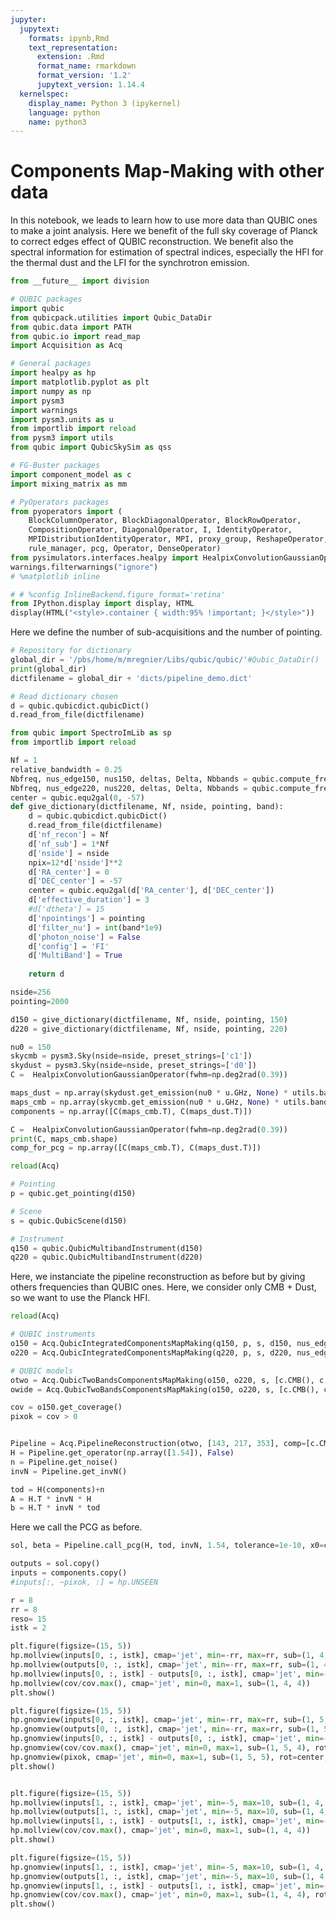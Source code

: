 ```yaml
---
jupyter:
  jupytext:
    formats: ipynb,Rmd
    text_representation:
      extension: .Rmd
      format_name: rmarkdown
      format_version: '1.2'
      jupytext_version: 1.14.4
  kernelspec:
    display_name: Python 3 (ipykernel)
    language: python
    name: python3
---
```


# Components Map-Making with other data

In this notebook, we leads to learn how to use more data than QUBIC ones to make a joint analysis. Here we benefit of the full sky coverage of Planck to correct edges effect of QUBIC reconstruction. We benefit also the spectral information for estimation of spectral indices, especially the HFI for the thermal dust and the LFI for the synchrotron emission.

```python
from __future__ import division

# QUBIC packages
import qubic
from qubicpack.utilities import Qubic_DataDir
from qubic.data import PATH
from qubic.io import read_map
import Acquisition as Acq

# General packages
import healpy as hp
import matplotlib.pyplot as plt
import numpy as np
import pysm3
import warnings
import pysm3.units as u
from importlib import reload
from pysm3 import utils
from qubic import QubicSkySim as qss

# FG-Buster packages
import component_model as c
import mixing_matrix as mm

# PyOperators packages
from pyoperators import (
    BlockColumnOperator, BlockDiagonalOperator, BlockRowOperator,
    CompositionOperator, DiagonalOperator, I, IdentityOperator,
    MPIDistributionIdentityOperator, MPI, proxy_group, ReshapeOperator,
    rule_manager, pcg, Operator, DenseOperator)
from pysimulators.interfaces.healpy import HealpixConvolutionGaussianOperator
warnings.filterwarnings("ignore")
# %matplotlib inline

# # %config InlineBackend.figure_format='retina'
from IPython.display import display, HTML
display(HTML("<style>.container { width:95% !important; }</style>"))
```

Here we define the number of sub-acquisitions and the number of pointing.

```python
# Repository for dictionary
global_dir = '/pbs/home/m/mregnier/Libs/qubic/qubic/'#Qubic_DataDir()
print(global_dir)
dictfilename = global_dir + 'dicts/pipeline_demo.dict'

# Read dictionary chosen
d = qubic.qubicdict.qubicDict()
d.read_from_file(dictfilename)

from qubic import SpectroImLib as sp
from importlib import reload

Nf = 1
relative_bandwidth = 0.25
Nbfreq, nus_edge150, nus150, deltas, Delta, Nbbands = qubic.compute_freq(150, Nfreq=Nf)
Nbfreq, nus_edge220, nus220, deltas, Delta, Nbbands = qubic.compute_freq(220, Nfreq=Nf)
center = qubic.equ2gal(0, -57)
def give_dictionary(dictfilename, Nf, nside, pointing, band):
    d = qubic.qubicdict.qubicDict()
    d.read_from_file(dictfilename)
    d['nf_recon'] = Nf
    d['nf_sub'] = 1*Nf
    d['nside'] = nside
    npix=12*d['nside']**2
    d['RA_center'] = 0
    d['DEC_center'] = -57
    center = qubic.equ2gal(d['RA_center'], d['DEC_center'])
    d['effective_duration'] = 3
    #d['dtheta'] = 15
    d['npointings'] = pointing
    d['filter_nu'] = int(band*1e9)
    d['photon_noise'] = False
    d['config'] = 'FI'
    d['MultiBand'] = True
    
    return d

nside=256
pointing=2000

d150 = give_dictionary(dictfilename, Nf, nside, pointing, 150)
d220 = give_dictionary(dictfilename, Nf, nside, pointing, 220)
```

```python
nu0 = 150
skycmb = pysm3.Sky(nside=nside, preset_strings=['c1'])
skydust = pysm3.Sky(nside=nside, preset_strings=['d0'])
C =  HealpixConvolutionGaussianOperator(fwhm=np.deg2rad(0.39))

maps_dust = np.array(skydust.get_emission(nu0 * u.GHz, None) * utils.bandpass_unit_conversion(nu0 * u.GHz, None, u.uK_CMB).T)
maps_cmb = np.array(skycmb.get_emission(nu0 * u.GHz, None) * utils.bandpass_unit_conversion(nu0 * u.GHz, None, u.uK_CMB).T)
components = np.array([C(maps_cmb.T), C(maps_dust.T)])

C =  HealpixConvolutionGaussianOperator(fwhm=np.deg2rad(0.39))
print(C, maps_cmb.shape)
comp_for_pcg = np.array([C(maps_cmb.T), C(maps_dust.T)])
```

```python
reload(Acq)

# Pointing
p = qubic.get_pointing(d150)

# Scene
s = qubic.QubicScene(d150)

# Instrument
q150 = qubic.QubicMultibandInstrument(d150)
q220 = qubic.QubicMultibandInstrument(d220)
```

Here, we instanciate the pipeline reconstruction as before but by giving others frequencies than QUBIC ones. Here, we consider only CMB + Dust, so we want to use the Planck HFI.

```python
reload(Acq)

# QUBIC instruments
o150 = Acq.QubicIntegratedComponentsMapMaking(q150, p, s, d150, nus_edge150, comp=[c.CMB(), c.Dust(nu0=150, temp=20)])
o220 = Acq.QubicIntegratedComponentsMapMaking(q220, p, s, d220, nus_edge220, comp=[c.CMB(), c.Dust(nu0=150, temp=20)])

# QUBIC models
otwo = Acq.QubicTwoBandsComponentsMapMaking(o150, o220, s, [c.CMB(), c.Dust(nu0=150, temp=20)])
owide = Acq.QubicTwoBandsComponentsMapMaking(o150, o220, s, [c.CMB(), c.Dust(nu0=150, temp=20)])

cov = o150.get_coverage()
pixok = cov > 0


Pipeline = Acq.PipelineReconstruction(otwo, [143, 217, 353], comp=[c.CMB(), c.Dust(nu0=150, temp=20)], type='TwoBands', convolution=False)
H = Pipeline.get_operator(np.array([1.54]), False)
n = Pipeline.get_noise()
invN = Pipeline.get_invN()

tod = H(components)+n
A = H.T * invN * H
b = H.T * invN * tod
```

Here we call the PCG as before.

```python
sol, beta = Pipeline.call_pcg(H, tod, invN, 1.54, tolerance=1e-10, x0=comp_for_pcg, kmax=1, maxiter=500)
```

```python
outputs = sol.copy()
inputs = components.copy()
#inputs[:, ~pixok, :] = hp.UNSEEN
```

```python
r = 8
rr = 8
reso= 15
istk = 2

plt.figure(figsize=(15, 5))
hp.mollview(inputs[0, :, istk], cmap='jet', min=-rr, max=rr, sub=(1, 4, 1))
hp.mollview(outputs[0, :, istk], cmap='jet', min=-rr, max=rr, sub=(1, 4, 2))
hp.mollview(inputs[0, :, istk] - outputs[0, :, istk], cmap='jet', min=-r, max=r, sub=(1, 4, 3))
hp.mollview(cov/cov.max(), cmap='jet', min=0, max=1, sub=(1, 4, 4))
plt.show()

plt.figure(figsize=(15, 5))
hp.gnomview(inputs[0, :, istk], cmap='jet', min=-rr, max=rr, sub=(1, 5, 1), rot=center, reso=reso)
hp.gnomview(outputs[0, :, istk], cmap='jet', min=-rr, max=rr, sub=(1, 5, 2), rot=center, reso=reso)
hp.gnomview(inputs[0, :, istk] - outputs[0, :, istk], cmap='jet', min=-r, max=r, sub=(1, 5, 3), rot=center, reso=reso)
hp.gnomview(cov/cov.max(), cmap='jet', min=0, max=1, sub=(1, 5, 4), rot=center, reso=reso)
hp.gnomview(pixok, cmap='jet', min=0, max=1, sub=(1, 5, 5), rot=center, reso=reso)
plt.show()


plt.figure(figsize=(15, 5))
hp.mollview(inputs[1, :, istk], cmap='jet', min=-5, max=10, sub=(1, 4, 1))
hp.mollview(outputs[1, :, istk], cmap='jet', min=-5, max=10, sub=(1, 4, 2))
hp.mollview(inputs[1, :, istk] - outputs[1, :, istk], cmap='jet', min=-r, max=r, sub=(1, 4, 3))
hp.mollview(cov/cov.max(), cmap='jet', min=0, max=1, sub=(1, 4, 4))
plt.show()

plt.figure(figsize=(15, 5))
hp.gnomview(inputs[1, :, istk], cmap='jet', min=-5, max=10, sub=(1, 4, 1), rot=center, reso=reso)
hp.gnomview(outputs[1, :, istk], cmap='jet', min=-5, max=10, sub=(1, 4, 2), rot=center, reso=reso)
hp.gnomview(inputs[1, :, istk] - outputs[1, :, istk], cmap='jet', min=-r, max=r, sub=(1, 4, 3), rot=center, reso=reso)
hp.gnomview(cov/cov.max(), cmap='jet', min=0, max=1, sub=(1, 4, 4), rot=center, reso=reso)
plt.show()
```

```python

```

```python

```

```python

```

```python

```

```python

```

```python

```

```python

```

```python

```

```python

```

```python

```

```python

```

```python

```
